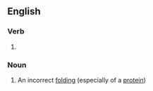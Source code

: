 ==English==

===Verb===
{{head|en|verb form}}

# {{present participle of|misfold|lang=en|nocat=1}}

===Noun===
{{en-noun}}

# An incorrect [[folding]] (especially of a [[protein]])